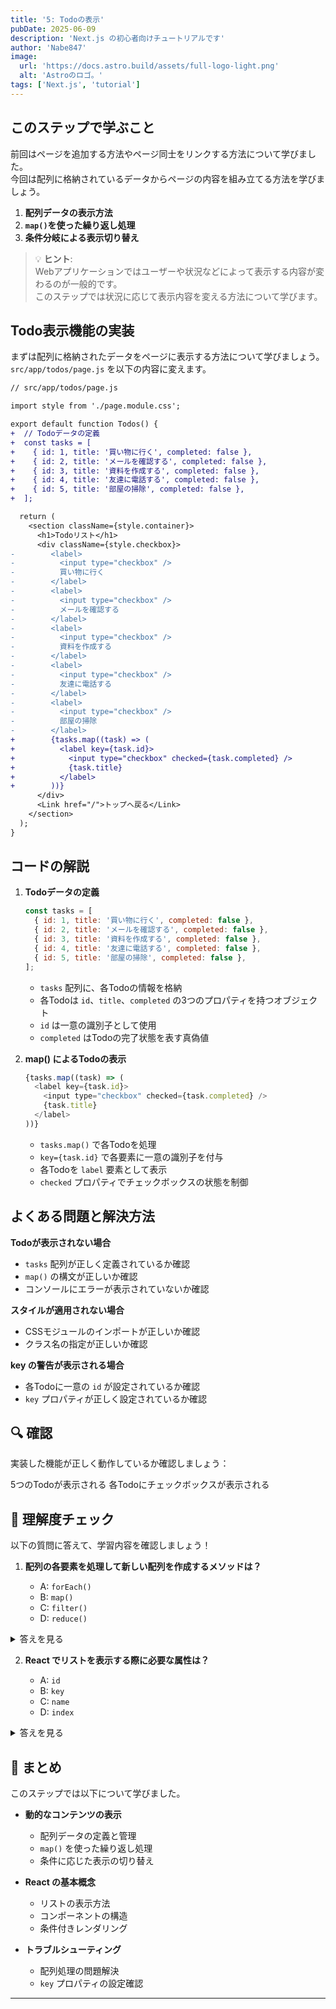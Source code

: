 ```yaml
---
title: '5: Todoの表示'
pubDate: 2025-06-09
description: 'Next.js の初心者向けチュートリアルです'
author: 'Nabe847'
image:
  url: 'https://docs.astro.build/assets/full-logo-light.png'
  alt: 'Astroのロゴ。'
tags: ['Next.js', 'tutorial']
---
```


## このステップで学ぶこと

前回はページを追加する方法やページ同士をリンクする方法について学びました。  
今回は配列に格納されているデータからページの内容を組み立てる方法を学びましょう。

1. **配列データの表示方法**
2. **`map()`を使った繰り返し処理**
3. **条件分岐による表示切り替え**

> 💡 **ヒント**:  
> Webアプリケーションではユーザーや状況などによって表示する内容が変わるのが一般的です。  
> このステップでは状況に応じて表示内容を変える方法について学びます。

## Todo表示機能の実装

まずは配列に格納されたデータをページに表示する方法について学びましょう。  
`src/app/todos/page.js` を以下の内容に変えます。

```diff lang="js"
// src/app/todos/page.js

import style from './page.module.css';

export default function Todos() {
+  // Todoデータの定義
+  const tasks = [
+    { id: 1, title: '買い物に行く', completed: false },
+    { id: 2, title: 'メールを確認する', completed: false },
+    { id: 3, title: '資料を作成する', completed: false },
+    { id: 4, title: '友達に電話する', completed: false },
+    { id: 5, title: '部屋の掃除', completed: false },
+  ];

  return (
    <section className={style.container}>
      <h1>Todoリスト</h1>
      <div className={style.checkbox}>
-        <label>
-          <input type="checkbox" />
-          買い物に行く
-        </label>
-        <label>
-          <input type="checkbox" />
-          メールを確認する
-        </label>
-        <label>
-          <input type="checkbox" />
-          資料を作成する
-        </label>
-        <label>
-          <input type="checkbox" />
-          友達に電話する
-        </label>
-        <label>
-          <input type="checkbox" />
-          部屋の掃除
-        </label>
+        {tasks.map((task) => (
+          <label key={task.id}>
+            <input type="checkbox" checked={task.completed} />
+            {task.title}
+          </label>
+        ))}
      </div>
      <Link href="/">トップへ戻る</Link>
    </section>
  );
}
```

## コードの解説

1. **Todoデータの定義**
   ```javascript
   const tasks = [
     { id: 1, title: '買い物に行く', completed: false },
     { id: 2, title: 'メールを確認する', completed: false },
     { id: 3, title: '資料を作成する', completed: false },
     { id: 4, title: '友達に電話する', completed: false },
     { id: 5, title: '部屋の掃除', completed: false },
   ];
   ```
   - `tasks` 配列に、各Todoの情報を格納
   - 各Todoは `id`、`title`、`completed` の3つのプロパティを持つオブジェクト
   - `id` は一意の識別子として使用
   - `completed` はTodoの完了状態を表す真偽値

2. **map() によるTodoの表示**
   ```javascript
   {tasks.map((task) => (
     <label key={task.id}>
       <input type="checkbox" checked={task.completed} />
       {task.title}
     </label>
   ))}
   ```
   - `tasks.map()` で各Todoを処理
   - `key={task.id}` で各要素に一意の識別子を付与
   - 各Todoを `label` 要素として表示
   - `checked` プロパティでチェックボックスの状態を制御

## よくある問題と解決方法

**Todoが表示されない場合**
- `tasks` 配列が正しく定義されているか確認
- `map()` の構文が正しいか確認
- コンソールにエラーが表示されていないか確認

**スタイルが適用されない場合**
- CSSモジュールのインポートが正しいか確認
- クラス名の指定が正しいか確認

**key の警告が表示される場合**
- 各Todoに一意の `id` が設定されているか確認
- `key` プロパティが正しく設定されているか確認

## 🔍 確認

実装した機能が正しく動作しているか確認しましょう：


<div>
  <ChecklistItem client:load id="step5-point1">
    5つのTodoが表示される
  </ChecklistItem>
  <ChecklistItem client:load id="step5-point2">
    各Todoにチェックボックスが表示される
  </ChecklistItem>
</div>

## 🎯 理解度チェック

以下の質問に答えて、学習内容を確認しましょう！

1. **配列の各要素を処理して新しい配列を作成するメソッドは？**

   - A: `forEach()`
   - B: `map()`
   - C: `filter()`
   - D: `reduce()`

<details>
<summary>答えを見る</summary>

   **答え: B: `map()`**

   - `map()` は配列の各要素に対して処理を行い、新しい配列を作成します
   - このステップでは、Todoデータを HTML 要素の配列に変換するために使用しています
</details>

2. **React でリストを表示する際に必要な属性は？**

   - A: `id`
   - B: `key`
   - C: `name`
   - D: `index`

<details>
<summary>答えを見る</summary>

   **答え: B: `key`**

   - `key` は各要素を一意に識別するために必要な属性です
   - React が効率的に DOM を更新するために使用されます
</details>

## 📝 まとめ

このステップでは以下について学びました。

- **動的なコンテンツの表示**
  - 配列データの定義と管理
  - `map()` を使った繰り返し処理
  - 条件に応じた表示の切り替え

- **React の基本概念**
  - リストの表示方法
  - コンポーネントの構造
  - 条件付きレンダリング

- **トラブルシューティング**
  - 配列処理の問題解決
  - `key` プロパティの設定確認

---
